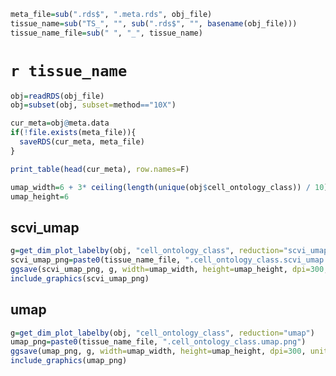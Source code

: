 ```r
meta_file=sub(".rds$", ".meta.rds", obj_file)
tissue_name=sub("TS_", "", sub(".rds$", "", basename(obj_file)))
tissue_name_file=sub(" ", "_", tissue_name)
```

# `r tissue_name`

```r
obj=readRDS(obj_file)
obj=subset(obj, subset=method=="10X")

cur_meta=obj@meta.data
if(!file.exists(meta_file)){
  saveRDS(cur_meta, meta_file)
}

print_table(head(cur_meta), row.names=F)
```

```r
umap_width=6 + 3* ceiling(length(unique(obj$cell_ontology_class)) / 10)
umap_height=6
```

## scvi_umap

```r
g=get_dim_plot_labelby(obj, "cell_ontology_class", reduction="scvi_umap")
scvi_umap_png=paste0(tissue_name_file, ".cell_ontology_class.scvi_umap.png")
ggsave(scvi_umap_png, g, width=umap_width, height=umap_height, dpi=300, units="in", bg="white")
include_graphics(scvi_umap_png)
```

## umap

```r
g=get_dim_plot_labelby(obj, "cell_ontology_class", reduction="umap")
umap_png=paste0(tissue_name_file, ".cell_ontology_class.umap.png")
ggsave(umap_png, g, width=umap_width, height=umap_height, dpi=300, units="in", bg="white")
include_graphics(umap_png)
```

